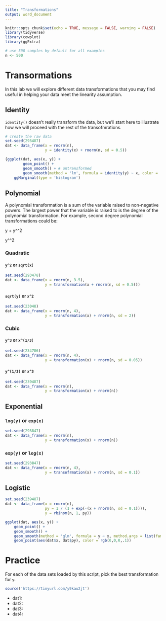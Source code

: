 ```yaml
---
title: "Transformations"
output: word_document
---
```


```r
knitr::opts_chunk$set(echo = TRUE, message = FALSE, warning = FALSE)
library(tidyverse)
library(cowplot)
library(ggExtra)

# use 500 samples by default for all examples
n <- 500
```

# Transormations

In this lab we will explore different data transformations that you may find useful in helping your data meet the linearity assumption.

## Identity

`identity()` doesn't really transform the data, but we'll start here to illustrate how we will proceed with the rest of the transofmrations.

```r
# create the raw data
set.seed(293487)
dat <- data_frame(x = rnorm(n),
                  y = identity(x) + rnorm(n, sd = 0.5))

{ggplot(dat, aes(x, y)) + 
        geom_point() +
        geom_smooth() + # untransformed
        geom_smooth(method = 'lm', formula = identity(y) ~ x, color = 'orange')} %>% # transformed
    ggMarginal(type = 'histogram')
```

## Polynomial

A polynomial transformation is a sum of the variable raised to non-negative powers. The largest power that the variable is raised to is the degree of the polynomial transformation. For example, second degree polynomial transformations could be:

y + y^^2

y^^2

### Quadratic

#### `y^2` or `sqrt(x)`

```r
set.seed(293478)
dat <- data_frame(x = rnorm(n, 3.5),
                  y = transformation(x + rnorm(n, sd = 0.5)))
```

#### `sqrt(y)` or `x^2`

```r
set.seed(23048)
dat <- data_frame(x = rnorm(n, 4),
                  y = transformation(x) + rnorm(n, sd = 2))
```

### Cubic

#### `y^3` or `x^(1/3)`

```r
set.seed(234786)
dat <- data_frame(x = rnorm(n, 4),
                  y = transformation(x) + rnorm(n, sd = 0.05))
```

#### `y^(1/3)` or `x^3`

```r
set.seed(239487)
dat <- data_frame(x = rnorm(n),
                  y = transformation(x) + rnorm(n))
```

## Exponential

### `log(y)` or `exp(x)`

```r
set.seed(293847)
dat <- data_frame(x = rnorm(n),
                  y = transformation(x) + rnorm(n))
```

### `exp(y)` or `log(x)`

```r
set.seed(293847)
dat <- data_frame(x = rnorm(n, 4),
                  y = transofrmation(x) + rnorm(n, sd = 0.1))
```

## Logistic

```r
set.seed(239487)
dat <- data_frame(x = rnorm(n),
                  py = 1 / (1 + exp(-(x + rnorm(n, sd = 0.1)))),
                  y = rbinom(n, 1, py))

ggplot(dat, aes(x, y)) +
    geom_point() +
    geom_smooth() +
    geom_smooth(method = 'glm', formula = y ~ x, method.args = list(family = 'binomial'), color = 'orange') +
    geom_point(aes(dat$x, dat$py), color = rgb(0,0,0,.1))
```

# Practice

For each of the data sets loaded by this script, pick the best transformation for `y`.

```r
source('https://tinyurl.com/y9kau2jt')
```

* dat1: 
* dat2: 
* dat3:
* dat4: 

